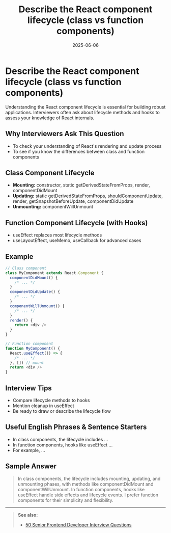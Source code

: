 ﻿---
title: 'Describe the React component lifecycle (class vs function components)'
date: '2025-06-06'
tags: ['interview', 'react', 'lifecycle', 'class component', 'function component']
draft: false
summary: 'A detailed guide to the React component lifecycle for both class and function components, with diagrams, examples, and interview tips.'
authors: ['default']
layout: PostSimple
---

# Describe the React component lifecycle (class vs function components)

Understanding the React component lifecycle is essential for building robust applications. Interviewers often ask about lifecycle methods and hooks to assess your knowledge of React internals.

## Why Interviewers Ask This Question

- To check your understanding of React's rendering and update process
- To see if you know the differences between class and function components

## Class Component Lifecycle

- **Mounting:** constructor, static getDerivedStateFromProps, render, componentDidMount
- **Updating:** static getDerivedStateFromProps, shouldComponentUpdate, render, getSnapshotBeforeUpdate, componentDidUpdate
- **Unmounting:** componentWillUnmount

## Function Component Lifecycle (with Hooks)

- useEffect replaces most lifecycle methods
- useLayoutEffect, useMemo, useCallback for advanced cases

## Example

```js
// Class component
class MyComponent extends React.Component {
  componentDidMount() {
    /* ... */
  }
  componentDidUpdate() {
    /* ... */
  }
  componentWillUnmount() {
    /* ... */
  }
  render() {
    return <div />
  }
}

// Function component
function MyComponent() {
  React.useEffect(() => {
    /* ... */
  }, []) // mount
  return <div />
}
```

## Interview Tips

- Compare lifecycle methods to hooks
- Mention cleanup in useEffect
- Be ready to draw or describe the lifecycle flow

## Useful English Phrases & Sentence Starters

- In class components, the lifecycle includes ...
- In function components, hooks like useEffect ...
- For example, ...

## Sample Answer

> In class components, the lifecycle includes mounting, updating, and unmounting phases, with methods like componentDidMount and componentWillUnmount. In function components, hooks like useEffect handle side effects and lifecycle events. I prefer function components for their simplicity and flexibility.

---

> **See also:**
>
> - [50 Senior Frontend Developer Interview Questions](./50-frontend-senior-interview-questions)
